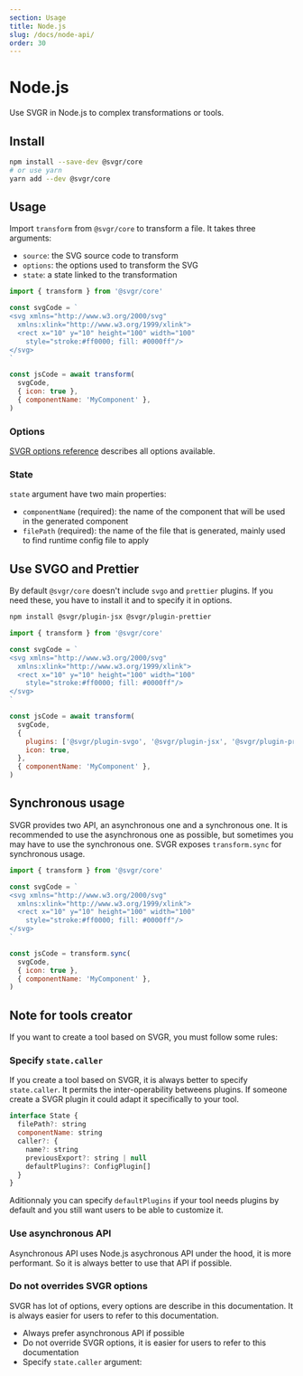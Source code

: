 ```yaml
---
section: Usage
title: Node.js
slug: /docs/node-api/
order: 30
---
```


# Node.js

Use SVGR in Node.js to complex transformations or tools.

<carbon-ad />

## Install

```bash
npm install --save-dev @svgr/core
# or use yarn
yarn add --dev @svgr/core
```

## Usage

Import `transform` from `@svgr/core` to transform a file. It takes three arguments:

- `source`: the SVG source code to transform
- `options`: the options used to transform the SVG
- `state`: a state linked to the transformation

```js
import { transform } from '@svgr/core'

const svgCode = `
<svg xmlns="http://www.w3.org/2000/svg"
  xmlns:xlink="http://www.w3.org/1999/xlink">
  <rect x="10" y="10" height="100" width="100"
    style="stroke:#ff0000; fill: #0000ff"/>
</svg>
`

const jsCode = await transform(
  svgCode,
  { icon: true },
  { componentName: 'MyComponent' },
)
```

### Options

[SVGR options reference](https://react-svgr.com/docs/options/) describes all options available.

### State

`state` argument have two main properties:

- `componentName` (required): the name of the component that will be used in the generated component
- `filePath` (required): the name of the file that is generated, mainly used to find runtime config file to apply

## Use SVGO and Prettier

By default `@svgr/core` doesn't include `svgo` and `prettier` plugins. If you need these, you have to install it and to specify it in options.

```bash
npm install @svgr/plugin-jsx @svgr/plugin-prettier
```

```js
import { transform } from '@svgr/core'

const svgCode = `
<svg xmlns="http://www.w3.org/2000/svg"
  xmlns:xlink="http://www.w3.org/1999/xlink">
  <rect x="10" y="10" height="100" width="100"
    style="stroke:#ff0000; fill: #0000ff"/>
</svg>
`

const jsCode = await transform(
  svgCode,
  {
    plugins: ['@svgr/plugin-svgo', '@svgr/plugin-jsx', '@svgr/plugin-prettier'],
    icon: true,
  },
  { componentName: 'MyComponent' },
)
```

## Synchronous usage

SVGR provides two API, an asynchronous one and a synchronous one. It is recommended to use the asynchronous one as possible, but sometimes you may have to use the synchronous one. SVGR exposes `transform.sync` for synchronous usage.

```js
import { transform } from '@svgr/core'

const svgCode = `
<svg xmlns="http://www.w3.org/2000/svg"
  xmlns:xlink="http://www.w3.org/1999/xlink">
  <rect x="10" y="10" height="100" width="100"
    style="stroke:#ff0000; fill: #0000ff"/>
</svg>
`

const jsCode = transform.sync(
  svgCode,
  { icon: true },
  { componentName: 'MyComponent' },
)
```

## Note for tools creator

If you want to create a tool based on SVGR, you must follow some rules:

### Specify `state.caller`

If you create a tool based on SVGR, it is always better to specify `state.caller`. It permits the inter-operability betweens plugins. If someone create a SVGR plugin it could adapt it specifically to your tool.

```js
interface State {
  filePath?: string
  componentName: string
  caller?: {
    name?: string
    previousExport?: string | null
    defaultPlugins?: ConfigPlugin[]
  }
}
```

Aditionnaly you can specify `defaultPlugins` if your tool needs plugins by default and you still want users to be able to customize it.

### Use asynchronous API

Asynchronous API uses Node.js asychronous API under the hood, it is more performant. So it is always better to use that API if possible.

### Do not overrides SVGR options

SVGR has lot of options, every options are describe in this documentation. It is always easier for users to refer to this documentation.

- Always prefer asynchronous API if possible
- Do not override SVGR options, it is easier for users to refer to this documentation
- Specify `state.caller` argument:
